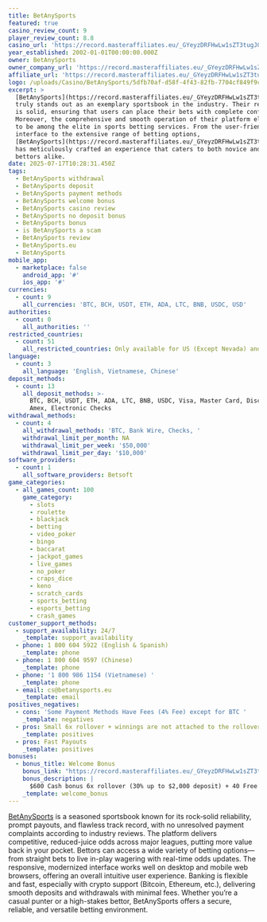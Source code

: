 ```yaml
---
title: BetAnySports
featured: true
casino_review_count: 9
player_review_count: 8.8
casino_url: 'https://record.masteraffiliates.eu/_GYeyzDRFHwLw1sZT3tugJGNd7ZgqdRLk/1/'
year_established: 2002-01-01T00:00:00.000Z
owner: BetAnySports
owner_company_url: 'https://record.masteraffiliates.eu/_GYeyzDRFHwLw1sZT3tugJGNd7ZgqdRLk/1/'
affiliate_url: 'https://record.masteraffiliates.eu/_GYeyzDRFHwLw1sZT3tugJGNd7ZgqdRLk/1/'
logo: /uploads/Casino/BetAnySports/5dfb70af-d58f-4f43-82fb-7704cf849f9c.png
excerpt: >
  [BetAnySports](https://record.masteraffiliates.eu/_GYeyzDRFHwLw1sZT3tugJGNd7ZgqdRLk/1/%09%09)
  truly stands out as an exemplary sportsbook in the industry. Their reliability
  is solid, ensuring that users can place their bets with complete confidence.
  Moreover, the comprehensive and smooth operation of their platform elevates it
  to be among the elite in sports betting services. From the user‑friendly
  interface to the extensive range of betting options,
  [BetAnySports](https://record.masteraffiliates.eu/_GYeyzDRFHwLw1sZT3tugJGNd7ZgqdRLk/1/%09%09)
  has meticulously crafted an experience that caters to both novice and seasoned
  bettors alike.
date: 2025-07-17T10:28:31.450Z
tags:
  - BetAnySports withdrawal
  - BetAnySports deposit
  - BetAnySports payment methods
  - BetAnySports welcome bonus
  - BetAnySports casino review
  - BetAnySports no deposit bonus
  - BetAnySports bonus
  - is BetAnySports a scam
  - BetAnySports review
  - BetAnySports.eu
  - BetAnySports
mobile_app:
  - marketplace: false
    android_app: '#'
    ios_app: '#'
currencies:
  - count: 9
    all_currencies: 'BTC, BCH, USDT, ETH, ADA, LTC, BNB, USDC, USD'
authorities:
  - count: 0
    all_authorities: ''
restricted_countries:
  - count: 51
    all_restricted_countries: Only available for US (Except Nevada) and Canada (Except Ontario)
language:
  - count: 3
    all_language: 'English, Vietnamese, Chinese'
deposit_methods:
  - count: 13
    all_deposit_methods: >-
      BTC, BCH, USDT, ETH, ADA, LTC, BNB, USDC, Visa, Master Card, Discovery,
      Amex, Electronic Checks
withdrawal_methods:
  - count: 4
    all_withdrawal_methods: 'BTC, Bank Wire, Checks, '
    withdrawal_limit_per_month: NA
    withdrawal_limit_per_week: '$50,000'
    withdrawal_limit_per_day: '$10,000'
software_providers:
  - count: 1
    all_software_providers: Betsoft
game_categories:
  - all_games_count: 100
    game_category:
      - slots
      - roulette
      - blackjack
      - betting
      - video_poker
      - bingo
      - baccarat
      - jackpot_games
      - live_games
      - no_poker
      - craps_dice
      - keno
      - scratch_cards
      - sports_betting
      - esports_betting
      - crash_games
customer_support_methods:
  - support_availability: 24/7
    _template: support_availability
  - phone: 1 800 604 5922 (English & Spanish)
    _template: phone
  - phone: 1 800 604 9597 (Chinese)
    _template: phone
  - phone: '1 800 986 1154 (Vietnamese) '
    _template: phone
  - email: cs@betanysports.eu
    _template: email
positives_negatives:
  - cons: 'Some Payment Methods Have Fees (4% Fee) except for BTC '
    _template: negatives
  - pros: Small 6x rollover + winnings are not attached to the rollover
    _template: positives
  - pros: Fast Payouts
    _template: positives
bonuses:
  - bonus_title: Welcome Bonus
    bonus_link: "https://record.masteraffiliates.eu/_GYeyzDRFHwLw1sZT3tugJGNd7ZgqdRLk/1/\t\t"
    bonus_description: |
      $600 Cash bonus 6x rollover (30% up to $2,000 deposit) + 40 Free Spins.
    _template: welcome_bonus
---
```


[BetAnySports](https://record.masteraffiliates.eu/_GYeyzDRFHwLw1sZT3tugJGNd7ZgqdRLk/1/%09%09) is a seasoned sportsbook known for its rock‑solid reliability, prompt payouts, and flawless track record, with no unresolved payment complaints according to industry reviews. The platform delivers competitive, reduced-juice odds across major leagues, putting more value back in your pocket.  Bettors can access a wide variety of betting options—from straight bets to live in-play wagering with real-time odds updates. The responsive, modernized interface works well on desktop and mobile web browsers, offering an overall intuitive user experience. Banking is flexible and fast, especially with crypto support (Bitcoin, Ethereum, etc.), delivering smooth deposits and withdrawals with minimal fees. Whether you’re a casual punter or a high-stakes bettor, BetAnySports offers a secure, reliable, and versatile betting environment.

